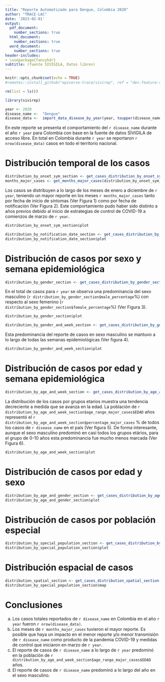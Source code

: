 ```yaml
---
title: "Reporte Automatizado para Dengue, Colombia 2020"
author: "TRACE-LAC"
date: '2023-02-01'
output:
  pdf_document: 
    number_sections: true
  html_document:
    number_sections: true
  word_document: 
    number_sections: true
header-includes:
- \usepackage{fancyhdr}
subtitle: (fuente SIVIGILA, Datos libres)
---
```


```r
knitr::opts_chunk$set(echo = TRUE)
#remotes::install_github("epiverse-trace/sivirep", ref = "dev-feature-sections-bsreport")

rm(list = ls())

library(sivirep)
```

```r
year <- 2020
disease_name <-  "Dengue"
disease_data <-  import_data_disease_by_year(year, toupper(disease_name))
```

\pagenumbering{gobble}
\pagenumbering{arabic}

En este reporte se presenta el comportamiento del `r disease_name` durante el año `r year` para Colombia con base en la fuente de datos SIVIGILA de acceso libre.
En total en Colombia durante `r year` se reportaron `r nrow(disease_data)` casos en todo el territorio nacional. 


# Distribución temporal de los casos 

```r

distribution_by_onset_sym_section <- get_cases_distribution_by_onset_sym_section(disease_data, year, type = "month", col_name = "INI_SIN", col_cmp = "FEC_HOS", plot_title = "Figura 1. Distribución de casos por fecha de inicio de síntomas.")
months_major_cases <- get_months_major_cases(distribution_by_onset_sym_section$disease_cases, col_dates = "INI_SIN", col_cases = "Casos")

```

Los casos se distribuyen a lo largo de los meses de enero a diciembre de `r year`, teniendo un mayor reporte en los meses `r months_major_cases` tanto por fecha de inicio de síntomas (Ver Figura 1) como por fecha de notificación (Ver Figura 2). Este comportamiento pudo haber sido distinto a años previos debido al inicio de estrategias de control de COVID-19 a comienzos de marzo de `r year`.

```r
distribution_by_onset_sym_section$plot
```
```r
distribution_by_notification_date_section <- get_cases_distribution_by_notification_date_section(disease_data, year, type = "month", col_name = "FEC_NOT", plot_title = paste0("Figura 2. Fecha de notificación de los casos de ", disease_name))
distribution_by_notification_date_section$plot
```

# Distribución de casos por sexo y semana epidemiológica

```r
distribution_by_gender_section <- get_cases_distribution_by_gender_section(disease_data, year, col_name = "SEXO", percentage = T, plot_title = "Figura 3. Distribucion de casos por la variable sexo.")
```

En el total de casos para `r year` se observa una predominancia del sexo masculino (`r distribution_by_gender_section$male_percentage`%) con respecto al sexo femenino (`r distribution_by_gender_section$female_percentage`%) (Ver Figura 3).

```r
distribution_by_gender_section$plot
```

```r
distribution_by_gender_and_week_section <- get_cases_distribution_by_gender_and_week_section(disease_data, year, col_names = c("SEXO", "SEMANA"), plot_title = "Figura 4. Distribucion de casos por la variable sexo y semana epidemiologica.")
```

Esta predominancia del reporte de casos en sexo masculino se mantuvo a lo largo de todas las semanas epidemiológicas (Ver figura 4).

```r
distribution_by_gender_and_week_section$plot
```

# Distribución de casos por edad y semana epidemiológica

```r
distribution_by_age_and_week_section <- get_cases_distribution_by_age_and_week_section(disease_data, year, col_names = c("EDAD", "SEMANA"), percentage = T, plot_title = "Figura 5. Distribucion de casos por edad.")
```

La distribución de los casos por grupos etarios muestra una tendencia decreciente a medida que se avanza en la edad. La población de `r distribution_by_age_and_week_section$age_range_major_cases$EDAD` años representó el   `r  distribution_by_age_and_week_section$percentage_major_cases` % de todos los casos de `r disease_name` en el país (Ver figura 5).
De forma interesante, aunque el sexo masculino predominó en casi todos los grupos etários,  para el grupo de 0-10 años esta predominancia fue mucho menos marcada (Ver Figura 6).

```r
distribution_by_age_and_week_section$plot
```

# Distribución de casos por edad y sexo
```r
distribution_by_age_and_gender_section <- get_cases_distribution_by_age_and_gender_section(disease_data, year, col_names = c("EDAD", "SEXO"), percentage = T, plot_title = "Figura 6. Distribucion de casos por edad y sexo.")
distribution_by_age_and_gender_section$plot

```

# Distribución de casos por población especial
```r
distribution_by_special_population_section <- get_cases_distribution_by_special_population_section(disease_data, year, plot_title = "Figura 6. Distribucion de casos por poblacion especial")
distribution_by_special_population_section$plot
```

# Distribución espacial de casos

```r
distribution_spatial_section <- get_cases_distribution_spatial_section(disease_data, year, col_name = "COD_DPTO_R", plot_title = "Figura 7. Distribucion espacial de casos.")
distribution_by_special_population_section$map
```

# Conclusiones
a. Los casos totales reportados de `r disease_name` en Colombia en el año `r year` fueron `r nrow(disease_data)`.
b. Los meses de `r months_major_cases` tuvieron el mayor reporte. Es posible que haya un impacto en el menor reporte y/o menor transmisión de `r disease_name` como producto de la pandemia COVID-19 y medidas de control que iniciaron en marzo de `r year`.
c. El reporte de casos de `r disease_name` a lo largo de `r year` predominó en la población de `r distribution_by_age_and_week_section$age_range_major_cases$EDAD` años.
d. El reporte de casos de `r disease_name` predominó a lo largo del año en el sexo masculino.
